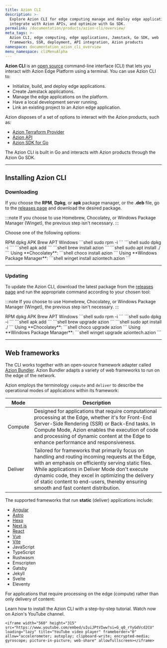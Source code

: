 ```yaml
---
title: Azion CLI
description: >-
  Explore Azion CLI for edge computing manage and deploy edge applications,
  integrate with Azion APIs, and optimize with Go SDK.
permalink: /documentation/products/azion-cli/overview/
meta_tags: >-
  Azion CLI, edge computing, edge applications, Jamstack, Go SDK, web
  frameworks, SSR, deployment, API integration, Azion products
namespace: documentation_azion_cli_overview
menu_namespace: cliMenuAlpha
---
```



**Azion CLI** is an [open  source](https://github.com/aziontech/azion-cli/) command-line interface (CLI) that lets you interact with Azion Edge Platform using a terminal. You can use Azion CLI to: 

- Initialize, build, and deploy edge applications.
- Create Jamstack applications.
- Manage the edge applications on the platform. 
- Have a local development server running. 
- Link an existing project to an Azion edge application.

Azion disposes of a set of options to interact with the Azion products, such as: 

- [Azion Terraform Provider](/en/documentation/products/terraform-provider/)
- [Azion API](https://api.azion.com/)
- [Azion SDK for Go](/en/documentation/devtools/sdk/go/)

The Azion CLI is built in Go and interacts with Azion products through the Azion Go SDK. 


---

## Installing Azion CLI

### Downloading

If you choose the **RPM**, **Dpkg**, or **apk** package manager, or the **.deb** file, go to the [releases page](https://github.com/aziontech/azion-cli/releases) and download the desired package.

:::note 
If you choose to use Homebrew, Chocolatey, or Windows Package Manager (Winget), the previous step isn't necessary.
:::

Choose one of the following options: 


<Tabs client:visible sharedStore="package-managers">
<Fragment slot="tab.rpm">RPM</Fragment>
<Fragment slot="tab.dpkg">dpkg</Fragment>
<Fragment slot="tab.apk">APK</Fragment>
<Fragment slot="tab.brew">Brew</Fragment>
<Fragment slot="tab.deb">APT</Fragment>
<Fragment slot="tab.windows">Windows</Fragment>

<Fragment slot="panel.rpm">
<slot name="rpm" />
```shell
sudo rpm -i <downloaded_file>
```
</Fragment><Fragment slot="panel.dpkg">
<slot name="dpkg" />
```shell
sudo dpkg -i <downloaded_file>
```
</Fragment><Fragment slot="panel.apk">
<slot name="apk" />
```shell
apk add <downloaded_file>
```
</Fragment>
<Fragment slot="panel.brew">
<slot name="brew" />
```shell
brew install azion
```
</Fragment>
<Fragment slot="panel.deb">
<slot name="deb" />
```shell
sudo apt install  ./<download_file_path>
```
</Fragment>
<Fragment slot="panel.windows"> 
<slot name="windows" />
Using **Chocolatey**:
```shell
choco install azion
```
Using **Windows Package Manager**:
```shell
winget install aziontech.azion
```
</Fragment>
</Tabs>

---

### Updating

To update the Azion CLI, download the latest package from the [releases page](https://github.com/aziontech/azion-cli/releases) and run the appropriate command according to your chosen tool:

:::note 
If you choose to use Homebrew, Chocolatey, or Windows Package Manager (Winget), the previous step isn't necessary.
:::

<Tabs client:visible sharedStore="package-managers">
<Fragment slot="tab.rpm">RPM</Fragment>
<Fragment slot="tab.dpkg">dpkg</Fragment>
<Fragment slot="tab.apk">APK</Fragment>
<Fragment slot="tab.brew">Brew</Fragment>
<Fragment slot="tab.deb">APT</Fragment>
<Fragment slot="tab.windows">Windows</Fragment>

<Fragment slot="panel.rpm">
<slot name="rpm" />
```shell
sudo rpm -i <downloaded_file>
```
</Fragment><Fragment slot="panel.dpkg">
<slot name="dpkg" />
```shell
sudo dpkg -i <downloaded_file>
```
</Fragment><Fragment slot="panel.apk">
<slot name="apk" />
```shell
apk add <downloaded_file>
```
</Fragment>
<Fragment slot="panel.brew">
<slot name="brew" />
```shell
brew upgrade azion
```
</Fragment>
<Fragment slot="panel.deb">
<slot name="deb" />
```shell
sudo apt install  ./<download_file_path>
```
</Fragment>
<Fragment slot="panel.windows"> 
<slot name="windows" />
Using **Chocolatey**:
```shell
choco upgrade azion
```
Using **Windows Package Manager**:
```shell
winget upgrade aziontech.azion
```
</Fragment>
</Tabs>

---

## Web frameworks

The CLI works together with an open-source framework adapter called [Azion Bundler](https://github.com/aziontech/bundler). Azion Bundler adapts a variety of web frameworks to run on the edge of the network.

Azion employs the terminology `compute` and `deliver` to describe the operational modes of applications within its framework:

| Mode | Description |
| ----- | ------------ |
| Compute | Designed for applications that require computational processing at the Edge, whether it's for Front-End Server-Side Rendering (SSR) or Back-End tasks. In Compute Mode, Azion enables the execution of code and processing of dynamic content at the Edge to enhance performance and responsiveness. | 
| Deliver | Tailored for frameworks that primarily focus on handling and routing incoming requests at the Edge, with an emphasis on efficiently serving static files. While applications in Deliver Mode don't execute dynamic code, they excel in optimizing the delivery of static content to end-users, thereby ensuring smooth and fast content distribution. |

The supported frameworks that run **static** (deliver) applications include:

- [Angular](/en/documentation/products/cli/frameworks/angular/)
- [Astro](/en/documentation/products/cli/frameworks/astro/)
- [Hexo](/en/documentation/products/cli/frameworks/hexo/)
- [Next.js](/en/documentation/products/cli/frameworks/next/)
- [React](/en/documentation/products/cli/frameworks/react/)
- [Vue](/en/documentation/products/cli/frameworks/vue/)
- [Vite](/en/documentation/products/cli/frameworks/vite/)
- JavaScript
- TypeScript
- Rustwasm
- Emscripten
- Gatsby
- Jekyll
- Svelte
- Eleventy



For applications that require processing on the edge (compute) rather than only delivery of content:

<LinkButton link="/en/documentation/devtools/azion-edge-runtime/compatibility/nextjs/" label="go to Azion and Next.js compatibility docs" severity="secondary" target="_blank" />
<LinkButton link="/en/documentation/products/devtools/azion-edge-runtime/frameworks-compatibility/" label="go to supported Web Frameworks" severity="secondary" target="_blank" />
<LinkButton link="/en/documentation/products/edge-application/edge-functions/runtime-apis/javascript/" label="go to supported Web APIs" severity="secondary" target="_blank" />
<LinkButton link="/en/documentation/products/azion-edge-runtime/compatibility/node/" label="go to node.js support reference" severity="secondary" target="_blank" />


Learn how to install the Azion CLI with a step-by-step tutorial. Watch now on Azion's YouTube channel.

	<iframe width="560" height="315" src="https://www.youtube.com/embed/uIuiJPtVIww?si=G_q0_rYyGdVcd2CU" loading="lazy" title="YouTube video player" frameborder="0" allow="accelerometer; autoplay; clipboard-write; encrypted-media; gyroscope; picture-in-picture; web-share" allowfullscreen></iframe>

